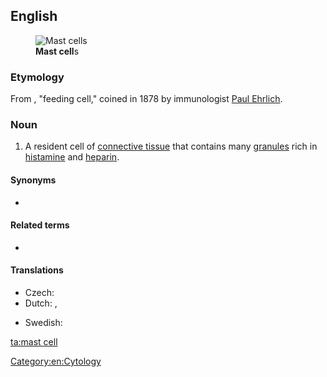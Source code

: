 {{also|mast-cell}}
==English==
[[Image:SMCpolyhydroxysmall.jpg|thumb|right|'''Mast cell'''s]]
===Etymology===
From {{etyl|de|en}} {{m|de|Mastzelle|g=f}}, "feeding cell," coined in 1878 by immunologist [[w:Paul Ehrlich|Paul Ehrlich]].

===Noun===
{{en-noun|head=[[mast]] [[cell]]}}
{{wikipedia}}
# A resident cell of [[connective tissue]] that contains many [[granule]]s rich in [[histamine]] and [[heparin]].

====Synonyms====
* {{l|en|mastocyte}}

====Related terms====
* {{l|en|basophil}}

====Translations====
{{trans-top|cell}}
* Czech: {{t|cs|žírná buňka|f}}
* Dutch: {{t|nl|mestcel|f|m}}, {{t+|nl|mastocyt|m}}
{{trans-mid}}
* Swedish: {{t+|sv|mastcell|c}}
{{trans-bottom}}

[[Category:en:Cytology]]

[[ta:mast cell]]